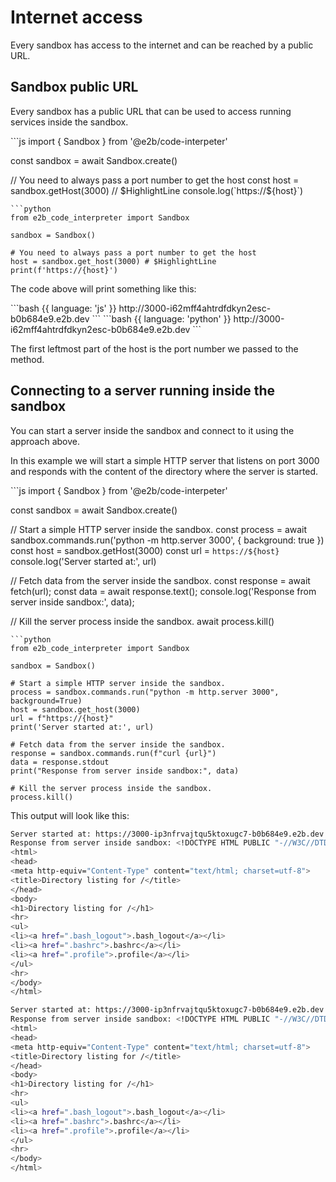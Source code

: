 # Internet access

Every sandbox has access to the internet and can be reached by a public URL.


## Sandbox public URL
Every sandbox has a public URL that can be used to access running services inside the sandbox.

<CodeGroup>
```js
import { Sandbox } from '@e2b/code-interpeter'

const sandbox = await Sandbox.create()

// You need to always pass a port number to get the host
const host = sandbox.getHost(3000) // $HighlightLine
console.log(`https://${host}`)
```
```python
from e2b_code_interpreter import Sandbox

sandbox = Sandbox()

# You need to always pass a port number to get the host
host = sandbox.get_host(3000) # $HighlightLine
print(f'https://{host}')
```
</CodeGroup>

The code above will print something like this:

<CodeGroup>
```bash {{ language: 'js' }}
http://3000-i62mff4ahtrdfdkyn2esc-b0b684e9.e2b.dev
```
```bash {{ language: 'python' }}
http://3000-i62mff4ahtrdfdkyn2esc-b0b684e9.e2b.dev
```
</CodeGroup>

The first leftmost part of the host is the port number we passed to the method.

## Connecting to a server running inside the sandbox
You can start a server inside the sandbox and connect to it using the approach above.

In this example we will start a simple HTTP server that listens on port 3000 and responds with the content of the directory where the server is started.

<CodeGroup>
```js
import { Sandbox } from '@e2b/code-interpeter'

const sandbox = await Sandbox.create()

// Start a simple HTTP server inside the sandbox.
const process = await sandbox.commands.run('python -m http.server 3000', { background: true })
const host = sandbox.getHost(3000)
const url = `https://${host}`
console.log('Server started at:', url)

// Fetch data from the server inside the sandbox.
const response = await fetch(url);
const data = await response.text();
console.log('Response from server inside sandbox:', data);

// Kill the server process inside the sandbox.
await process.kill()
```
```python
from e2b_code_interpreter import Sandbox

sandbox = Sandbox()

# Start a simple HTTP server inside the sandbox.
process = sandbox.commands.run("python -m http.server 3000", background=True)
host = sandbox.get_host(3000)
url = f"https://{host}"
print('Server started at:', url)

# Fetch data from the server inside the sandbox.
response = sandbox.commands.run(f"curl {url}")
data = response.stdout
print("Response from server inside sandbox:", data)

# Kill the server process inside the sandbox.
process.kill()
```
</CodeGroup>


This output will look like this:
<CodeGroup>
```bash {{ language: 'js' }}
Server started at: https://3000-ip3nfrvajtqu5ktoxugc7-b0b684e9.e2b.dev
Response from server inside sandbox: <!DOCTYPE HTML PUBLIC "-//W3C//DTD HTML 4.01//EN" "http://www.w3.org/TR/html4/strict.dtd">
<html>
<head>
<meta http-equiv="Content-Type" content="text/html; charset=utf-8">
<title>Directory listing for /</title>
</head>
<body>
<h1>Directory listing for /</h1>
<hr>
<ul>
<li><a href=".bash_logout">.bash_logout</a></li>
<li><a href=".bashrc">.bashrc</a></li>
<li><a href=".profile">.profile</a></li>
</ul>
<hr>
</body>
</html>
```
```bash {{ language: 'python' }}
Server started at: https://3000-ip3nfrvajtqu5ktoxugc7-b0b684e9.e2b.dev
Response from server inside sandbox: <!DOCTYPE HTML PUBLIC "-//W3C//DTD HTML 4.01//EN" "http://www.w3.org/TR/html4/strict.dtd">
<html>
<head>
<meta http-equiv="Content-Type" content="text/html; charset=utf-8">
<title>Directory listing for /</title>
</head>
<body>
<h1>Directory listing for /</h1>
<hr>
<ul>
<li><a href=".bash_logout">.bash_logout</a></li>
<li><a href=".bashrc">.bashrc</a></li>
<li><a href=".profile">.profile</a></li>
</ul>
<hr>
</body>
</html>
```
</CodeGroup>
